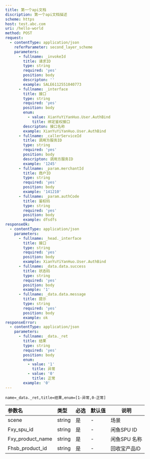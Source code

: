```yaml
---
title: 第一个api文档
discription: 第一个api文档描述
scheme: https
host: test.abc.com
uri: /hello-world
method: POST
request:
  - contentType: application/json
    referParameter: second_layer_scheme
    parameters:
      - fullname: _invokeId
        title: 请求ID
        type: string
        required: 'yes'
        position: body
        descripton: ''
        example: SALE6112551040773
      - fullname: _interface
        title: 接口
        type: string
        required: 'yes'
        position: body
        enum:
          - value: XianYuYiYanHuo.User.AuthBind
            title: 绑定鉴权接口
        descripton: 接口名称
        example: XianYuYiYanHuo.User.AuthBind
      - fullname: _callerServiceId
        title: 调用方服务ID
        type: string
        required: 'yes'
        position: body
        descripton: 调用方服务ID
        example: '1245'
      - fullname: _param.merchantId
        title: 商户ID
        type: string
        required: 'yes'
        position: body
        example: '141210'
      - fullname: _param.authCode
        title: 鉴权码
        type: string
        required: 'yes'
        position: body
        example: dfsdfs
responseOk:
  - contentType: application/json
    parameters:
      - fullname: _head._interface
        title: 接口
        type: string
        required: 'yes'
        position: body
        example: XianYuYiYanHuo.User.AuthBind
      - fullname: _data.data.success
        title: 状态码
        type: string
        required: 'yes'
        position: body
        example: '1'
      - fullname: _data.data.message
        title: 提示
        type: string
        required: 'yes'
        position: body
        example: ok
responseError:
  - contentType: application/json
    parameters:
      - fullname: _data._ret
        title: 结果
        type: string
        required: 'yes'
        position: body
        enum:
          - value: '1'
            title: 异常
          - value: '0'
            title: 正常
        example: '0'
---
```


```
name=_data._ret,title=结果,enum=[1-异常,0-正常]
```
<!--input:|name|type|required|default|description|-->
|参数名|类型|必选|默认值|说明|
|:----    |:---|:----- |-----   |-----   |
|scene| string|是|-|场景 |
|Fxy_spu_id| string|是|-|闲鱼SPU ID |
|Fxy_product_name| string|是|-|闲鱼SPU 名称|
|Fhsb_product_id| string|是|-|回收宝产品ID |
